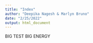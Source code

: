 ```yaml
---
title: "Index"
author: "Deepika Nagesh & Marlyn Bruno"
date: "2/25/2022"
output: html_document
---
```

BIG TEST BIG ENERGY
